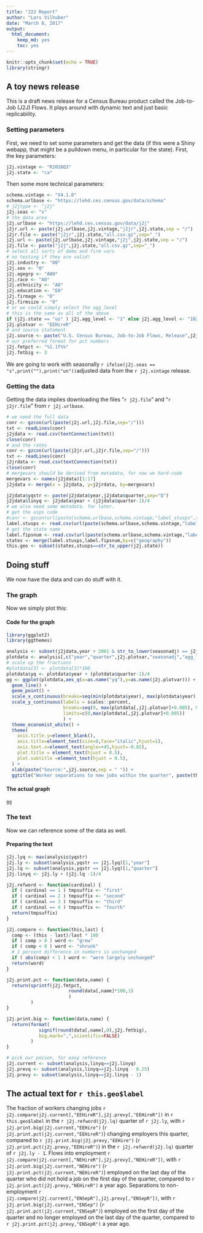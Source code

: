 ```yaml
---
title: "J2J Report"
author: "Lars Vilhuber"
date: "March 8, 2017"
output: 
  html_document: 
    keep_md: yes
    toc: yes
---
```


```r
knitr::opts_chunk$set(echo = TRUE)
library(stringr)

```

## A toy news release

This is a draft news release for a Census Bureau product called the Job-to-Job (J2J) Flows. It plays around with dynamic text and just basic replicability.

### Setting parameters
First, we need to set some parameters and get the data (if this were a Shiny webapp, that might be a pulldown menu, in particular for the state). First, the key parameters:

```r
j2j.vintage <- "R2016Q3"
j2j.state <- "ca"
```

Then some more technical parameters:

```r
schema.vintage <- "V4.1.0"
schema.urlbase <- "https://lehd.ces.census.gov/data/schema"
# j2jtype <- "j2j"
j2j.seas <- "s"
# the data area
j2j.urlbase <- "https://lehd.ces.census.gov/data/j2j"
j2jr.url <- paste(j2j.urlbase,j2j.vintage,"j2jr",j2j.state,sep = "/")
j2jr.file <- paste("j2jr",j2j.state,"all.csv.gz",sep="_")
j2j.url <- paste(j2j.urlbase,j2j.vintage,"j2j",j2j.state,sep = "/")
j2j.file <- paste("j2j",j2j.state,"all.csv.gz",sep="_")
# select all sorts of demo and firm vars
# no testing if they are valid!
j2j.industry <- "00" 
j2j.sex <- "0"
j2j.agegrp <- "A00"
j2j.race <- "A0"
j2j.ethnicity <- "A0"
j2j.education <- "E0"
j2j.firmage <- "0"
j2j.firmsize <- "0"
# or we could simply select the agg_level
# this is the same as all of the above
if (j2j.state == "us" ) j2j.agg_level <- "1" else j2j.agg_level <- "1025"
j2j.plotvar <- "EEHireR"
# and source statement
j2j.source <- paste("U.S. Census Bureau, Job-to-Job Flows, Release",j2j.vintage,sep = " ")
# our preferred format for pct numbers
j2j.fmtpct <- "%1.1f%%"
j2j.fmtbig <- 3
```

We are going to work with seasonally `r ifelse(j2j.seas == "s",print(""),print("un"))`adjusted data from the `r j2j.vintage` release.

### Getting the data
Getting the data implies downloading the files "`r j2j.file`" and "`r j2jr.file`" from `r j2j.urlbase`.
```r
# we need the full data
conr <- gzcon(url(paste(j2j.url,j2j.file,sep="/")))
txt <- readLines(conr)
j2jdata <- read.csv(textConnection(txt))
close(conr)
# and the rates
conr <- gzcon(url(paste(j2jr.url,j2jr.file,sep="/")))
txt <- readLines(conr)
j2jrdata <- read.csv(textConnection(txt))
close(conr)
# mergevars should be derived from metadata, for now we hard-code
mergevars <- names(j2jdata)[1:17]
j2jdata <- merge(x = j2jdata, y=j2jrdata, by=mergevars)

j2jdata$yqstr <- paste(j2jdata$year,j2jdata$quarter,sep="Q")
j2jdata$linyq <- j2jdata$year + (j2jdata$quarter-1)/4
# we also need some metadata. for later.
# get the usps code
#conr <- gzcon(url(paste(schema.urlbase,schema.vintage,"label_stusps",sep="/")))
label.stusps <- read.csv(url(paste(schema.urlbase,schema.vintage,"label_stusps.csv",sep="/")))[,c("geography","stusps")]
# get the state name
label.fipsnum <- read.csv(url(paste(schema.urlbase,schema.vintage,"label_fipsnum.csv",sep="/")))
states <- merge(label.stusps,label.fipsnum,by=c("geography"))
this.geo <- subset(states,stusps==str_to_upper(j2j.state))
```

## Doing stuff
We now have the data and can do stuff with it.

### The graph
Now we simply plot this:

#### Code for the graph
```r
library(ggplot2)
library(ggthemes)

analysis <- subset(j2jdata,year > 2001 & str_to_lower(seasonadj) == j2j.seas & agg_level == j2j.agg_level)
plotdata <- analysis[,c("year","quarter",j2j.plotvar,"seasonadj","agg_level")]
# scale up the fractions
#plotdata[3] <- plotdata[3]*100
plotdata$yq <- plotdata$year + (plotdata$quarter-1)/4
gg <- ggplot(plotdata,aes_q(x=as.name("yq"),y=as.name(j2j.plotvar))) +
  geom_line() + 
  geom_point() +
  scale_x_continuous(breaks=seq(min(plotdata$year), max(plotdata$year), 1)) +
  scale_y_continuous(labels = scales::percent,
                     breaks=seq(0, max(plotdata[,j2j.plotvar]+0.005), 0.005),
                     limits=c(0,max(plotdata[,j2j.plotvar]+0.005))
                     ) +
  theme_economist_white() +
  theme(
    axis.title.y=element_blank(),
    axis.title=element_text(size=8,face="italic",hjust=1),
    axis.text.x=element_text(angle=+45,hjust=-0.02),
    plot.title = element_text(hjust = 0.5),
    plot.subtitle =element_text(hjust = 0.5),
  ) +
  xlab(paste("Source:",j2j.source,sep = " ")) +
  ggtitle("Worker separations to new jobs within the quarter", paste(this.geo$label,"seasonally adjusted",sep=", ")) 
```
#### The actual graph
```r
gg
```

### The text
Now we can reference some of the data as well.

#### Preparing the text
```r
j2j.lyq <- max(analysis$yqstr)
j2j.ly <- subset(analysis,yqstr == j2j.lyq)[1,"year"]
j2j.lq <- subset(analysis,yqstr == j2j.lyq)[1,"quarter"]
j2j.linyq <- j2j.ly + (j2j.lq -1)/4

j2j.refword <- function(cardinal) {
  if ( cardinal == 1 ) tmpsuffix <- "first"
  if ( cardinal == 2 ) tmpsuffix <- "second"
  if ( cardinal == 3 ) tmpsuffix <- "third"
  if ( cardinal == 4 ) tmpsuffix <- "fourth"
  return(tmpsuffix)
}

j2j.compare <- function(this,last) {
  comp <- (this - last)/last * 100
  if ( comp > 0 ) word <- "grew"
  if ( comp < 0 ) word <- "shrunk"
  # 1 percent difference in numbers is unchanged
  if ( abs(comp) < 1 ) word <- "were largely unchanged"
  return(word)
}

j2j.print.pct <- function(data,name) {
  return(sprintf(j2j.fmtpct,
                       round(data[,name]*100,1)
                       )
         )
}

j2j.print.big <- function(data,name) {
  return(format(
            signif(round(data[,name],0),j2j.fmtbig),
            big.mark=",",scientific=FALSE)
         )
}

# pick our poison, for easy reference
j2j.current <- subset(analysis,linyq==j2j.linyq)
j2j.prevq <- subset(analysis,linyq==j2j.linyq - 0.25)
j2j.prevy <- subset(analysis,linyq==j2j.linyq - 1)

```

## The actual text for `r this.geo$label`
The fraction of workers changing jobs 
`r j2j.compare(j2j.current[,"EEHireR"],j2j.prevy[,"EEHireR"])`
in `r this.geo$label`
in the `r j2j.refword(j2j.lq)` quarter of `r j2j.ly`,
with `r j2j.print.big(j2j.current,"EEHire")` 
(`r j2j.print.pct(j2j.current,"EEHireR")`) changing employers this quarter, 
compared to `r j2j.print.big(j2j.prevy,"EEHire")` 
(`r j2j.print.pct(j2j.prevy,"EEHireR")`) 
in the `r j2j.refword(j2j.lq)` quarter of `r j2j.ly - 1`.
Flows into employment
`r j2j.compare(j2j.current[,"NEHireR"],j2j.prevy[,"NEHireR"])`, 
with `r j2j.print.big(j2j.current,"NEHire")`
(`r j2j.print.pct(j2j.current,"NEHireR")`)
employed on the last day of the quarter who did not hold a job on the first day of the quarter,
compared to `r j2j.print.pct(j2j.prevy,"NEHireR")` a year ago.
Separations to non-employment 
`r j2j.compare(j2j.current[,"ENSepR"],j2j.prevy[,"ENSepR"])`, 
with `r j2j.print.big(j2j.current,"ENSep")`
(`r j2j.print.pct(j2j.current,"ENSepR")`) 
employed on the first day of the quarter and no longer employed on the last day of the quarter,
compared to `r j2j.print.pct(j2j.prevy,"ENSepR")` a year ago.



